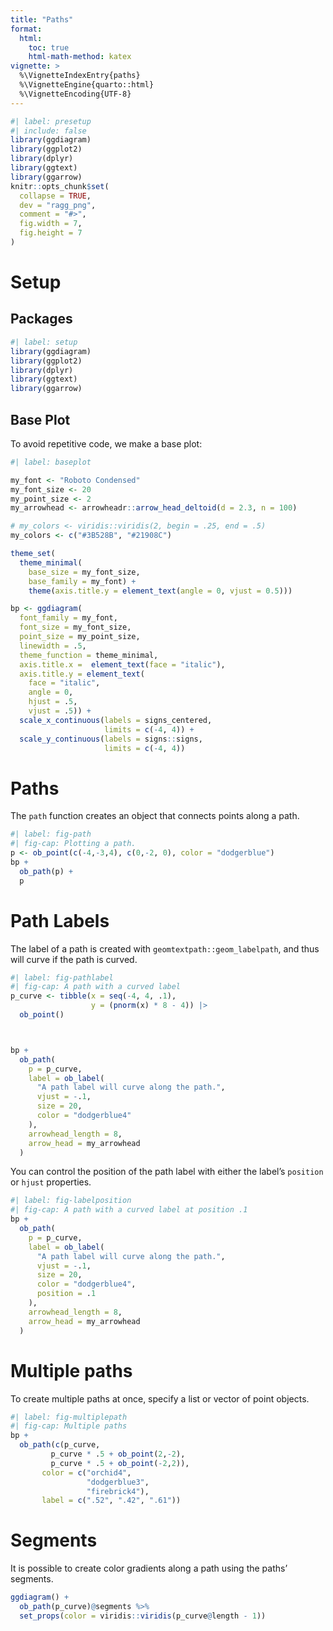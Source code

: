 ```yaml
---
title: "Paths"
format: 
  html:
    toc: true
    html-math-method: katex
vignette: >
  %\VignetteIndexEntry{paths}
  %\VignetteEngine{quarto::html}
  %\VignetteEncoding{UTF-8}
---
```


```r
#| label: presetup
#| include: false
library(ggdiagram)
library(ggplot2)
library(dplyr)
library(ggtext)
library(ggarrow)
knitr::opts_chunk$set(
  collapse = TRUE,
  dev = "ragg_png",
  comment = "#>",
  fig.width = 7,
  fig.height = 7
)

```

# Setup

## Packages

```r
#| label: setup
library(ggdiagram)
library(ggplot2)
library(dplyr)
library(ggtext)
library(ggarrow)
```


## Base Plot

To avoid repetitive code, we make a base plot:

```r
#| label: baseplot

my_font <- "Roboto Condensed"
my_font_size <- 20
my_point_size <- 2
my_arrowhead <- arrowheadr::arrow_head_deltoid(d = 2.3, n = 100)

# my_colors <- viridis::viridis(2, begin = .25, end = .5)
my_colors <- c("#3B528B", "#21908C")

theme_set(
  theme_minimal(
    base_size = my_font_size,
    base_family = my_font) +
    theme(axis.title.y = element_text(angle = 0, vjust = 0.5)))

bp <- ggdiagram(
  font_family = my_font,
  font_size = my_font_size,
  point_size = my_point_size,
  linewidth = .5,
  theme_function = theme_minimal,
  axis.title.x =  element_text(face = "italic"),
  axis.title.y = element_text(
    face = "italic",
    angle = 0,
    hjust = .5,
    vjust = .5)) +
  scale_x_continuous(labels = signs_centered,
                     limits = c(-4, 4)) +
  scale_y_continuous(labels = signs::signs,
                     limits = c(-4, 4))

```

# Paths

The `path` function creates an object that connects points along a path.

```r
#| label: fig-path
#| fig-cap: Plotting a path.
p <- ob_point(c(-4,-3,4), c(0,-2, 0), color = "dodgerblue")
bp + 
  ob_path(p) +
  p
```


# Path Labels

The label of a path is created with `geomtextpath::geom_labelpath`, and thus will curve if the path is curved.


```r
#| label: fig-pathlabel
#| fig-cap: A path with a curved label
p_curve <- tibble(x = seq(-4, 4, .1), 
                  y = (pnorm(x) * 8 - 4)) |>
  ob_point()



bp +
  ob_path(
    p = p_curve,
    label = ob_label(
      "A path label will curve along the path.",
      vjust = -.1,
      size = 20,
      color = "dodgerblue4"
    ),
    arrowhead_length = 8,
    arrow_head = my_arrowhead
  )


```

You can control the position of the path label with either the label's `position` or `hjust` properties. 

```r
#| label: fig-labelposition
#| fig-cap: A path with a curved label at position .1
bp +
  ob_path(
    p = p_curve,
    label = ob_label(
      "A path label will curve along the path.",
      vjust = -.1,
      size = 20,
      color = "dodgerblue4",
      position = .1
    ),
    arrowhead_length = 8,
    arrow_head = my_arrowhead
  )
```


# Multiple paths

To create multiple paths at once, specify a list or vector of point objects.

```r
#| label: fig-multiplepath
#| fig-cap: Multiple paths
bp +
  ob_path(c(p_curve, 
         p_curve * .5 + ob_point(2,-2),
         p_curve * .5 + ob_point(-2,2)), 
       color = c("orchid4",
                 "dodgerblue3",
                 "firebrick4"),
       label = c(".52", ".42", ".61"))
```

# Segments

It is possible to create color gradients along a path using the paths' segments.

```r
ggdiagram() +
  ob_path(p_curve)@segments %>% 
  set_props(color = viridis::viridis(p_curve@length - 1))



```

